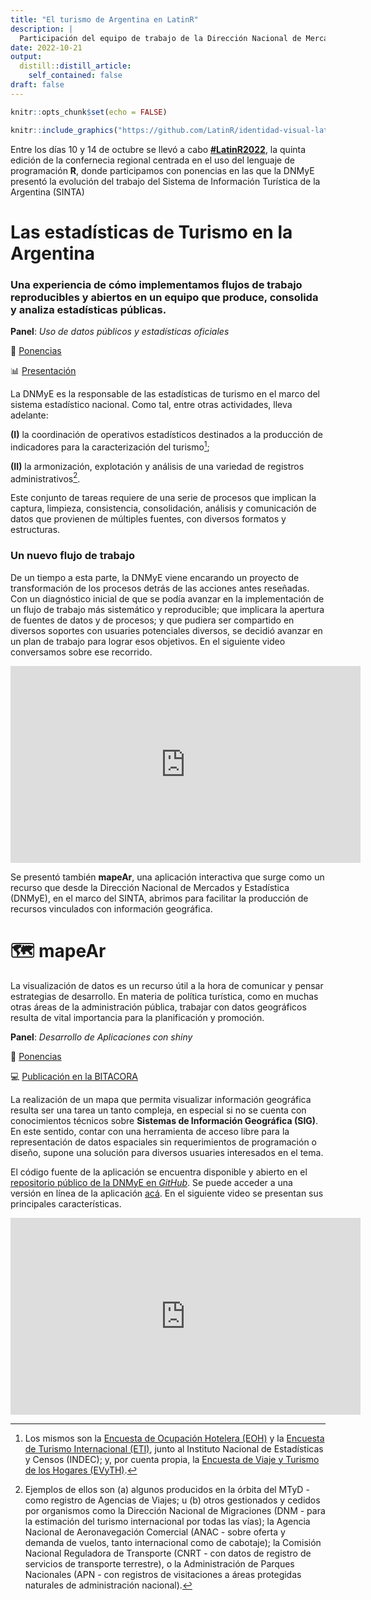 ```yaml
---
title: "El turismo de Argentina en LatinR"
description: |
  Participación del equipo de trabajo de la Dirección Nacional de Mercados y Estadística (DNMYE) en el V Congreso Latinoamericano sobre Uso de R en Investigación + Desarrollo
date: 2022-10-21
output:
  distill::distill_article:
    self_contained: false
draft: false
---
```



```r
knitr::opts_chunk$set(echo = FALSE)
```


```r

knitr::include_graphics("https://github.com/LatinR/identidad-visual-latinR/raw/master/LatinR_hex_violeta.png")

```


Entre los días 10 y 14 de octubre se llevó a cabo [**#LatinR2022**](https://latin-r.com/), la quinta edición de la confernecia regional centrada en el uso del lenguaje de programación **R**, donde participamos con ponencias en las que la DNMyE presentó la evolución del trabajo del Sistema de Información Turística de la Argentina (SINTA)

# Las estadísticas de Turismo en la Argentina

### Una experiencia de cómo implementamos flujos de trabajo reproducibles y abiertos en un equipo que produce, consolida y analiza estadísticas públicas.

<aside> 
**Panel**: _Uso de datos públicos y estadísticas oficiales_

📝 [Ponencias](https://github.com/LatinR/presentaciones-LatinR2022#uso-de-datos-p%C3%BAblicos-y-estad%C3%ADsticas-oficiales-1)

📊 [Presentación](https://d4t4tur.github.io/presentaciones/latinr2022.html#1)

</aside>



La DNMyE es la responsable de las estadísticas de turismo en el marco del sistema estadístico nacional. Como tal, entre otras actividades, lleva adelante:

**(I)** la coordinación de operativos estadísticos destinados a la producción de indicadores para la caracterización del turismo[^1];

**(II)** la armonización, explotación y análisis de una variedad de registros administrativos[^2].

[^1]: Los mismos son la [Encuesta de Ocupación Hotelera (EOH)](https://bitacora.yvera.tur.ar/posts/2022-05-24-intro-eoh/) y la [Encuesta de Turismo Internacional (ETI)](https://bitacora.yvera.tur.ar/posts/2022-05-31-intro-eti/), junto al Instituto Nacional de Estadísticas y Censos (INDEC); y, por cuenta propia, la [Encuesta de Viaje y Turismo de los Hogares (EVyTH)](https://bitacora.yvera.tur.ar/posts/2022-06-06-intro-evyth/).

[^2]: Ejemplos de ellos son (a) algunos producidos en la órbita del MTyD - como registro de Agencias de Viajes; u (b) otros gestionados y cedidos por organismos como la Dirección Nacional de Migraciones (DNM - para la estimación del turismo internacional por todas las vías); la Agencia Nacional de Aeronavegación Comercial (ANAC - sobre oferta y demanda de vuelos, tanto internacional como de cabotaje); la Comisión Nacional Reguladora de Transporte (CNRT - con datos de registro de servicios de transporte terrestre), o la Administración de Parques Nacionales (APN - con registros de visitaciones a áreas protegidas naturales de administración nacional).

Este conjunto de tareas requiere de una serie de procesos que implican la captura, limpieza, consistencia, consolidación, análisis y comunicación de datos que provienen de múltiples fuentes, con diversos formatos y estructuras.

### Un nuevo flujo de trabajo

De un tiempo a esta parte, la DNMyE viene encarando un proyecto de transformación de los procesos detrás de las acciones antes reseñadas. Con un diagnóstico inicial de que se podía avanzar en la implementación de un flujo de trabajo más sistemático y reproducible; que implicara la apertura de fuentes de datos y de procesos; y que pudiera ser compartido en diversos soportes con usuaries potenciales diversos, se decidió avanzar en un plan de trabajo para lograr esos objetivos. En el siguiente video conversamos sobre ese recorrido. 


<iframe width="560" height="315" src="https://www.youtube.com/embed/wh2mxd-_2_U" title="TuRismo en Argentina" frameborder="0" allow="accelerometer; autoplay; clipboard-write; encrypted-media; gyroscope; picture-in-picture" allowfullscreen></iframe>


Se presentó también **mapeAr**, una aplicación interactiva que surge como un recurso que desde la Dirección Nacional de Mercados y Estadística (DNMyE), en el marco del SINTA, abrimos para facilitar la producción de recursos vinculados con información geográfica.


# 🗺️ mapeAr


La visualización de datos es un recurso útil a la hora de comunicar y pensar estrategias de desarrollo. En materia de política turística, como en muchas otras áreas de la administración pública, trabajar con datos geográficos resulta de vital importancia para la planificación y promoción. 

<aside> 
**Panel**: _Desarrollo de Aplicaciones con shiny_

📝 [Ponencias](https://github.com/LatinR/presentaciones-LatinR2022#desarrollo-de-aplicaciones-con-shiny)

💻 [Publicación en la BITACORA](https://bitacora.yvera.tur.ar/posts/2022-06-28-mapear/)

</aside>

La realización de un mapa que permita visualizar información geográfica resulta ser una tarea un tanto compleja, en especial si no se cuenta con conocimientos técnicos sobre **Sistemas de Información Geográfica (SIG)**. En este sentido, contar con una herramienta de acceso libre para la representación de datos espaciales sin requerimientos de programación o diseño, supone una solución para diversos usuaries interesados en el tema.



El código fuente de la aplicación se encuentra disponible y abierto en el [repositorio público de la DNMyE en  _GitHub_](https://github.com/dnme-minturdep/mapeAr). Se puede acceder a una versión en línea de la aplicación [acá](https://tableros.yvera.tur.ar/mapeAr/). En el siguiente video se presentan sus principales características. 


<iframe width="560" height="315" src="https://www.youtube.com/embed/uNuUGroEqmE" title="mapeAr: visualizando datos geográficos de turismo" frameborder="0" allow="accelerometer; autoplay; clipboard-write; encrypted-media; gyroscope; picture-in-picture" allowfullscreen></iframe>


